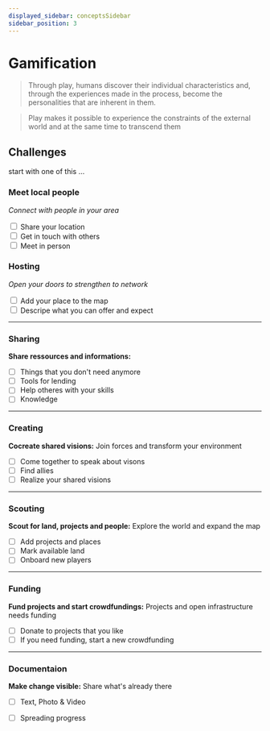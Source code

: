 ```yaml
---
displayed_sidebar: conceptsSidebar
sidebar_position: 3
---
```


# Gamification

> Through play, humans discover their individual characteristics and, through the experiences made in the process, become the personalities that are inherent in them.

> Play makes it possible to experience the constraints of the external world and at the same time to transcend them

## Challenges

start with one of this ...

<div class="card-demo">
      <div class="row">
        <div class="col col--6">
            <div class="card margin--xs">
                <div class="card__header">
                    <h3>Meet local people</h3>
                    <p><i>Connect with people in your area</i></p>
                </div>
                <div class="card__body">
                    <p>
                        <input type="checkbox"/> Share your location<br/>
                        <input type="checkbox"/> Get in touch with others<br/>
                        <input type="checkbox"/> Meet in person
                    </p>
                </div>
            </div>
        </div>
        <div class="col col--6">
            <div class="card margin--xs">
                <div class="card__header">
                    <h3>Hosting</h3>
                    <p><i>Open your doors to strengthen to network</i></p>
                </div>
                <div class="card__body">
                    <p>
                        <input type="checkbox"/>  Add your place to the map<br/>
                        <input type="checkbox"/>  Descripe what you can offer and expect
                    </p>
                </div>
            </div>
        </div>
     </div>        
</div>



----
### Sharing
**Share ressources and informations:**

- [ ] Things that you don't need anymore
- [ ] Tools for lending
- [ ] Help otheres with your skills
- [ ] Knowledge
----
### Creating
**Cocreate shared visions:** Join forces and transform your environment

- [ ] Come together to speak about visons
- [ ] Find allies
- [ ] Realize your shared visions
----
### Scouting
**Scout for land, projects and people:** Explore the world and expand the map

- [ ] Add projects and places
- [ ] Mark available land
- [ ] Onboard new players
----
### Funding
**Fund projects and start crowdfundings:** Projects and open infrastructure needs funding

- [ ] Donate to projects that you like
- [ ] If you need funding, start a new crowdfunding
----
### Documentaion

**Make change visible:** Share what's already there

- [ ] Text, Photo & Video
- [ ] Spreading progress

